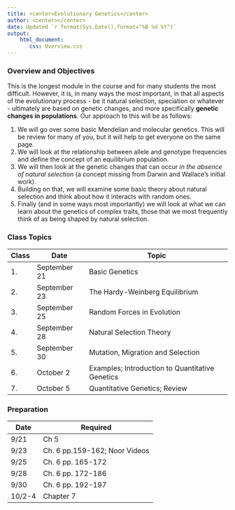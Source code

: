 ```yaml
---
title: <center>Evolutionary Genetics</center>
author: <center></center>
date: Updated `r format(Sys.Date(),format="%B %d %Y")`
output: 
    html_document:
       css: Overview.css
---
```

### Overview and Objectives

This is the longest module in the course and for many students the most difficult.  However, it is, in many ways the most important, in that all aspects of the evolutionary process - be it natural selection, speciation or whatever - ultimately are based on genetic changes, and more specifically **genetic changes in populations**.  Our approach to this will be as follows:

1.  We will go over some basic Mendelian and molecular genetics.  This will be review for many of you, but it will help to get everyone on the same page.
2.  We will look at the relationship between allele and genotype frequencies and define the concept of an equilibrium population.
3.  We will then look at the genetic changes that can occur *in the absence of natural selection* (a concept missing from Darwin and Wallace's initial work).
4.  Building on that, we will examine some basic theory about natural selection and think about how it interacts with random ones.
5.  Finally (and in some ways most importantly) we will look at what we can learn about the genetics of complex traits, those that we most frequently think of as being shaped by natural selection.

### Class Topics

Class|Date|Topic
---|---|---
1.|September 21|Basic Genetics
2.|September 23|The Hardy-Weinberg Equilibrium
3.|September 25|Random Forces in Evolution
4.|September 28|Natural Selection Theory
5.|September 30|Mutation, Migration and Selection
6.|October 2|Examples; Introduction to Quantitative Genetics
7.|October 5|Quantitative Genetics; Review

### Preparation

Date|Required
---|---
9/21|Ch  5 
9/23|Ch. 6 pp.159-162; Noor Videos
9/25|Ch. 6 pp. 165-172
9/28|Ch. 6 pp. 172-186
9/30|Ch. 6 pp. 192-197
10/2-4|Chapter 7
